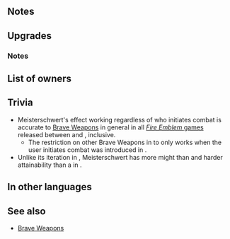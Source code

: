 {{Weapon Infobox
|tagid=SID_マスターソード
|weaponType=Sword
|might=11
|userVersion1=Weapon
|userVersion2=Gleam
|range=1
|effect=Inflicts Spd-5. Unit attacks twice.<br>(Even if foe initiates combat, unit attacks twice.)
|cost=400
|exclusive=true
|statModifiers=0,11,-5,0,0
|required=Silver Sword
|refinePaths=default
|refineSP=400
|refineMedals=500
|refineDews=200
|effectSkill1=At start of combat, if foe's HP ≥ 50%, grants Atk+5 to unit and inflicts Atk-5 on foe during combat, and also, if unit initiates combat, foe cannot make a follow-up attack.
|iconSkill1=Meisterschwert W.png
|tagidExtraSkill1=強
|refineStatsAtk=5,1,0,0,0
|properties=random_owner
}}
==Notes==
{{Brave weapon interaction}}
==Upgrades==
{{Weapon Upgrade List}}
===Notes===
{{Combat boosts}}
{{Combat reductions}}
{{IfUnitInitiates}}
{{Prevent follow-up}}
==List of owners==
{{Skill Hero List}}
==Trivia==
*Meisterschwert's effect working regardless of who initiates combat is accurate to [[Brave Weapons]] in general in all [[Games|''Fire Emblem'' games]] released between {{FE|4}} and {{FE|13}}, inclusive. 
**The restriction on other Brave Weapons in {{FE|H}} to only works when the user initiates combat was introduced in {{FE|14}}.
*Unlike its iteration in {{FE|5}}, Meisterschwert has more might than and harder attainability than a {{St|Brave Sword}} in {{FE|H}}.
==In other languages==
{{OtherLanguages
|japanese=マスターソード
|japaneseNotes=''Master Sword''
|german=Meisterschwert
|germanNotes=''Master Sword''
|spanishEU=Meisterschwert
|spanishLA=Meisterschwert
|french=Meisterschwert
|italian=Meisterschwert
|chineseTW=大師之劍
|portuguese=Meisterschwert
}}
==See also==
*[[Brave Weapons]]
{{See also skills|cond=Description LIKE '%grants Atk+%to unit%inflicts Atk-%on foe%foe cannot make a follow-up%' OR Description LIKE '%inflicts Spd-_%attacks twice%' AND Description NOT LIKE '%inflicts Spd-_%if unit initiates combat,% attacks twice%'|columns=3}}
{{Weapons Navbox}}